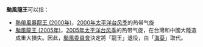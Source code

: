 {{NoteTA
|G1=TyphoonNew
|G2=TyphoonOld
|G3=Weather
}}
'''颱風龍王'''可以指：

*[[熱帶風暴龍王_(2000年)|熱帶風暴龍王 (2000年)]]，[[2000年太平洋台风季|2000年太平洋台风季]]的热带气旋
*[[颱風龍王_(2005年)|颱風龍王 (2005年)]]，[[2005年太平洋台风季|2005年太平洋台风季]]的热带气旋，在台灣和中國大陸造成重大損失。因此，[[颱風委員會|颱風委員會]]決定將「龍王」退役，由「[[颱風海葵|海葵]]」取代。

{{消歧义|cat=热带气旋消歧义}}

{{太平洋颱風季熱帶氣旋名單}}